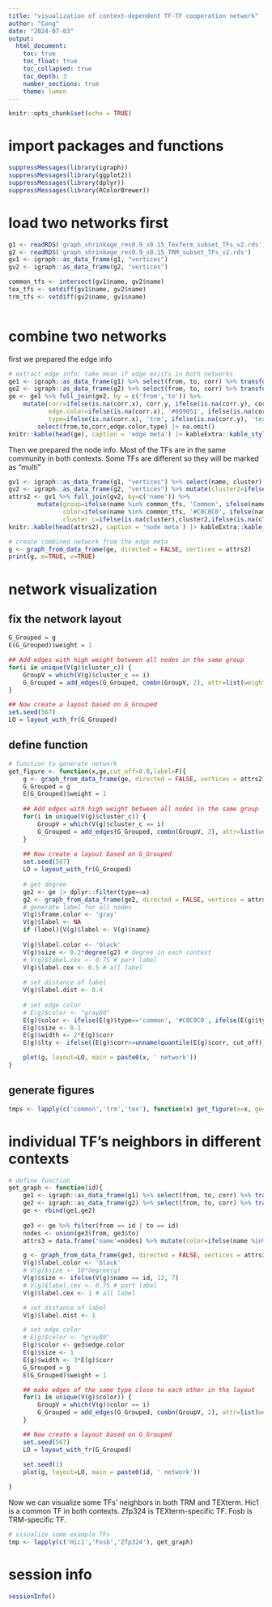 ```yaml
---
title: "visualization of context-dependent TF-TF cooperation network"
author: "Cong"
date: "2024-07-03"
output: 
  html_document:
    toc: true
    toc_float: true
    toc_collapsed: true
    toc_depth: 3
    number_sections: true
    theme: lumen
---
```


```r
knitr::opts_chunk$set(echo = TRUE)
```

# import packages and functions
```r
suppressMessages(library(igraph))
suppressMessages(library(ggplot2))
suppressMessages(library(dplyr))
suppressMessages(library(RColorBrewer))

```

# load two networks first
```r
g1 <- readRDS('graph_shrinkage_res0.9_s0.15_TexTerm_subset_TFs_v2.rds')
g2 <- readRDS('graph_shrinkage_res0.9_s0.15_TRM_subset_TFs_v2.rds')
gv1 <- igraph::as_data_frame(g1, "vertices")
gv2 <- igraph::as_data_frame(g2, "vertices")

common_tfs <- intersect(gv1$name, gv2$name)
tex_tfs <- setdiff(gv1$name, gv2$name)
trm_tfs <- setdiff(gv2$name, gv1$name)



```

# combine two networks
first we prepared the edge info
```r
# extract edge info: take mean if edge exists in both networks
ge1 <- igraph::as_data_frame(g1) %>% select(from, to, corr) %>% transform(from=pmin(from, to), to=pmax(from,to))
ge2 <- igraph::as_data_frame(g2) %>% select(from, to, corr) %>% transform(from=pmin(from, to), to=pmax(from,to))
ge <- ge1 %>% full_join(ge2, by = c('from','to')) %>% 
    mutate(corr=ifelse(is.na(corr.x), corr.y, ifelse(is.na(corr.y), corr.x, (corr.x+corr.y)/2)), 
           edge.color=ifelse(is.na(corr.x), '#009051', ifelse(is.na(corr.y), '#8AAA75', '#808080')),
           type=ifelse(is.na(corr.x), 'trm', ifelse(is.na(corr.y), 'tex', 'common'))) |> 
        select(from,to,corr,edge.color,type) |> na.omit()
knitr::kable(head(ge), caption = 'edge meta') |> kableExtra::kable_styling(latex_options = 'scale_down') 
```

Then we prepared the node info. Most of the TFs are in the same community in both contexts. Some TFs are different so they will be marked as "multi"
```r
gv1 <- igraph::as_data_frame(g1, "vertices") %>% select(name, cluster)
gv2 <- igraph::as_data_frame(g2, "vertices") %>% mutate(cluster2=ifelse(cluster==1, 3, ifelse(cluster==3, 1, cluster)))%>% select(name, cluster2)
attrs2 <- gv1 %>% full_join(gv2, by=c('name')) %>% 
        mutate(group=ifelse(name %in% common_tfs, 'Common', ifelse(name %in% tex_tfs, 'Tex', 'Trm')), 
               color=ifelse(name %in% common_tfs, '#C0C0C0', ifelse(name %in% tex_tfs, '#BB8666', '#98D7AD')),
               cluster_c=ifelse(is.na(cluster),cluster2,ifelse(is.na(cluster2), cluster,ifelse(cluster==cluster2, cluster, 'mixed'))))
knitr::kable(head(attrs2), caption = 'node meta') |> kableExtra::kable_styling(latex_options = 'scale_down') 

```


```r
# create combined network from the edge meta
g <- graph_from_data_frame(ge, directed = FALSE, vertices = attrs2)
print(g, e=TRUE, v=TRUE)
```

# network visualization
## fix the network layout
```r
G_Grouped = g
E(G_Grouped)$weight = 1

## Add edges with high weight between all nodes in the same group
for(i in unique(V(g)$cluster_c)) {
    GroupV = which(V(g)$cluster_c == i)
    G_Grouped = add_edges(G_Grouped, combn(GroupV, 2), attr=list(weight=1.8))
} 

## Now create a layout based on G_Grouped
set.seed(567)
LO = layout_with_fr(G_Grouped)
```

## define function
```r
# function to generate network
get_figure <- function(x,ge,cut_off=0.8,label=F){
    g <- graph_from_data_frame(ge, directed = FALSE, vertices = attrs2)
    G_Grouped = g
    E(G_Grouped)$weight = 1
    
    ## Add edges with high weight between all nodes in the same group
    for(i in unique(V(g)$cluster_c)) {
        GroupV = which(V(g)$cluster_c == i)
        G_Grouped = add_edges(G_Grouped, combn(GroupV, 2), attr=list(weight=1.8))
    } 
    
    ## Now create a layout based on G_Grouped
    set.seed(567)
    LO = layout_with_fr(G_Grouped)
    
    # get degree
    ge2 <- ge |> dplyr::filter(type==x)
    g2 <- graph_from_data_frame(ge2, directed = FALSE, vertices = attrs2) # to get customized node size in each context
    # generate label for all nodes
    V(g)$frame.color <- 'gray'
    V(g)$label <- NA
    if (label){V(g)$label <- V(g)$name}
    
    V(g)$label.color <- 'black'
    V(g)$size <- 0.2*degree(g2) # degree in each context
    # V(g)$label.cex <- 0.75 # part label
    V(g)$label.cex <- 0.5 # all label
    
    # set distance of label
    V(g)$label.dist <- 0.4
    
    # set edge color
    # E(g)$color <- "gray80"
    E(g)$color <- ifelse(E(g)$type=='common', '#C0C0C0', ifelse(E(g)$type=='trm', '#009051', '#945200'))
    E(g)$size <- 0.1
    E(g)$width <- 2*E(g)$corr
    E(g)$lty <- ifelse((E(g)$corr>=unname(quantile(E(g)$corr, cut_off))) & (E(g)$type==x), 1, 0)

    plot(g, layout=LO, main = paste0(x, ' network'))
}
```

## generate figures
```r
tmps <- lapply(c('common','trm','tex'), function(x) get_figure(x=x, ge=ge, cut_off=0.8,label=T))

```

# individual TF's neighbors in different contexts
```r
# define function
get_graph <- function(id){
    ge1 <- igraph::as_data_frame(g1) %>% select(from, to, corr) %>% transform(from=pmin(from, to), to=pmax(from,to)) %>% mutate(edge.color='#7F6000')
    ge2 <- igraph::as_data_frame(g2) %>% select(from, to, corr) %>% transform(from=pmin(from, to), to=pmax(from,to)) %>% mutate(edge.color='#009051')
    ge <- rbind(ge1,ge2)
    
    ge3 <- ge %>% filter(from == id | to == id)
    nodes <- union(ge3$from, ge3$to)
    attrs3 = data.frame('name'=nodes) %>% mutate(color=ifelse(name %in% common_tfs, '#C0C0C0', ifelse(name %in% tex_tfs, '#7F6000', '#009051')))

    g <- graph_from_data_frame(ge3, directed = FALSE, vertices = attrs3)
    V(g)$label.color <- 'black'
    # V(g)$size <- 10*degree(g)
    V(g)$size <- ifelse(V(g)$name == id, 12, 7)
    # V(g)$label.cex <- 0.75 # part label
    V(g)$label.cex <- 1 # all label

    # set distance of label
    V(g)$label.dist <- 1

    # set edge color
    # E(g)$color <- "gray80"
    E(g)$color <- ge3$edge.color
    E(g)$size <- 1
    E(g)$width <- 3*E(g)$corr
    G_Grouped = g
    E(G_Grouped)$weight = 1

    ## make edges of the same type close to each other in the layout
    for(i in unique(V(g)$color)) {
        GroupV = which(V(g)$color == i)
        G_Grouped = add_edges(G_Grouped, combn(GroupV, 2), attr=list(weight=0.1))
    } 

    ## Now create a layout based on G_Grouped
    set.seed(567)
    LO = layout_with_fr(G_Grouped)    
    
    set.seed(1)
    plot(g, layout=LO, main = paste0(id, ' network'))

}

```

Now we can visualize some TFs' neighbors in both TRM and TEXterm. Hic1 is a common TF in both contexts. Zfp324 is TEXterm-specific TF. Fosb is TRM-specific TF. 
```r
# visualize some example TFs
tmp <- lapply(c('Hic1','Fosb','Zfp324'), get_graph)


```


# session info
```r
sessionInfo()
```

